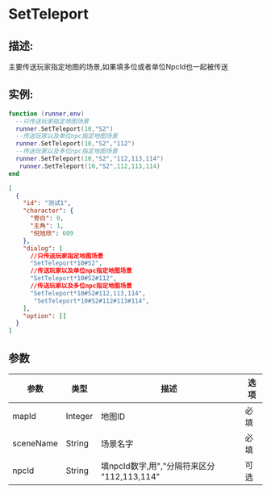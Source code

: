 
# SetTeleport
## 描述:
主要传送玩家指定地图的场景,如果填多位或者单位NpcId也一起被传送
## 实例:

<Tabs>

  <TabItem value="lua" label="Lua" default>


```lua
function (runner,env)
  --只传送玩家指定地图场景
  runner.SetTeleport(10,"S2")
  --传送玩家以及单位npc指定地图场景
  runner.SetTeleport(10,"S2","112")
  --传送玩家以及多位npc指定地图场景
  runner.SetTeleport(10,"S2","112,113,114")
   runner.SetTeleport(10,"S2",112,113,114)
end
```

  </TabItem>

  <TabItem value="json" label="Json">

```json
[
  {
    "id": "测试1",
    "character": {
      "旁白": 0,
      "主角": 1,
      "倪旭欣": 609
    },
    "dialog": [
      //只传送玩家指定地图场景
      "SetTeleport*10#S2",
      //传送玩家以及单位npc指定地图场景
      "SetTeleport*10#S2#112",
	  //传送玩家以及多位npc指定地图场景
      "SetTeleport*10#S2#112,113,114",
       "SetTeleport*10#S2#112#113#114",
    ],
    "option": []
  }
]

```

  </TabItem>
</Tabs>

## 参数
| 参数      | 类型    | 描述                                        | 选项 |
| --------- | ------- | ------------------------------------------- | ---- |
| mapId     | Integer | 地图ID                                      | 必填 |
| sceneName | String  | 场景名字                                    | 必填 |
| npcId     | String  | 填npcId数字,用","分隔符来区分 "112,113,114" | 可选 |     
